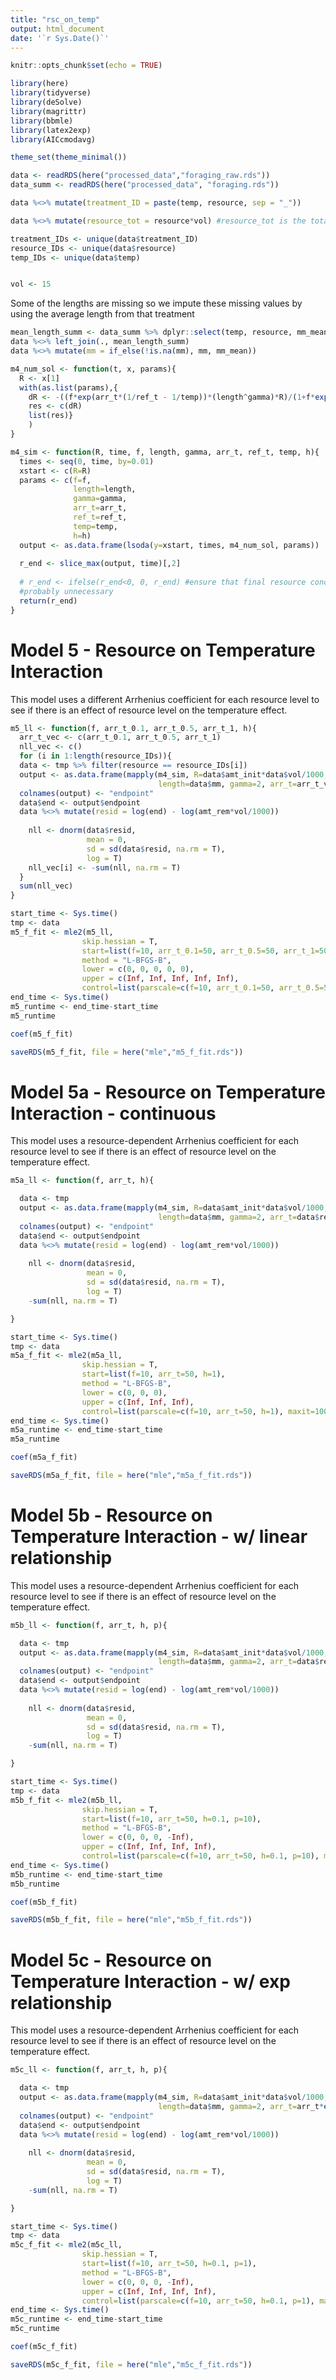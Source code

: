```yaml
---
title: "rsc_on_temp"
output: html_document
date: '`r Sys.Date()`'
---
```


```r
knitr::opts_chunk$set(echo = TRUE)
```

```r
library(here)
library(tidyverse)
library(deSolve)
library(magrittr)
library(bbmle)
library(latex2exp)
library(AICcmodavg)
```

```r
theme_set(theme_minimal())

```


```r
data <- readRDS(here("processed_data","foraging_raw.rds"))
data_summ <- readRDS(here("processed_data", "foraging.rds"))

data %<>% mutate(treatment_ID = paste(temp, resource, sep = "_"))

data %<>% mutate(resource_tot = resource*vol) #resource_tot is the total amount of resources in our tube. resource concentration * total volume of tube 

treatment_IDs <- unique(data$treatment_ID)
resource_IDs <- unique(data$resource)
temp_IDs <- unique(data$temp)


vol <- 15
```

Some of the lengths are missing so we impute these missing values by using the average length from that treatment
```r
mean_length_summ <- data_summ %>% dplyr::select(temp, resource, mm_mean)
data %<>% left_join(., mean_length_summ)
data %<>% mutate(mm = if_else(!is.na(mm), mm, mm_mean))
```

```r
m4_num_sol <- function(t, x, params){
  R <- x[1]
  with(as.list(params),{
    dR <- -((f*exp(arr_t*(1/ref_t - 1/temp))*(length^gamma)*R)/(1+f*exp(arr_t*(1/ref_t - 1/temp))*(length^gamma)*h*R))
    res <- c(dR)
    list(res)}
    )
}
```

```r
m4_sim <- function(R, time, f, length, gamma, arr_t, ref_t, temp, h){
  times <- seq(0, time, by=0.01)
  xstart <- c(R=R)
  params <- c(f=f,
              length=length,
              gamma=gamma,
              arr_t=arr_t,
              ref_t=ref_t,
              temp=temp,
              h=h)
  output <- as.data.frame(lsoda(y=xstart, times, m4_num_sol, params))
  
  r_end <- slice_max(output, time)[,2]
  
  # r_end <- ifelse(r_end<0, 0, r_end) #ensure that final resource concentration is never negative
  #probably unnecessary
  return(r_end)
}
```

# Model 5 - Resource on Temperature Interaction

This model uses a different Arrhenius coefficient for each resource level to see if there is an effect of resource level on the temperature effect.

```r
m5_ll <- function(f, arr_t_0.1, arr_t_0.5, arr_t_1, h){
  arr_t_vec <- c(arr_t_0.1, arr_t_0.5, arr_t_1)
  nll_vec <- c()
  for (i in 1:length(resource_IDs)){
  data <- tmp %>% filter(resource == resource_IDs[i])
  output <- as.data.frame(mapply(m4_sim, R=data$amt_init*data$vol/1000, time=data$time/60/24, f=f/data$vol,
                                 length=data$mm, gamma=2, arr_t=arr_t_vec[i], ref_t=15, temp=data$temp, h=h))
  colnames(output) <- "endpoint"
  data$end <- output$endpoint
  data %<>% mutate(resid = log(end) - log(amt_rem*vol/1000))
  
    nll <- dnorm(data$resid, 
                 mean = 0, 
                 sd = sd(data$resid, na.rm = T), 
                 log = T)
    nll_vec[i] <- -sum(nll, na.rm = T)
  }
  sum(nll_vec)
}
```

```r
start_time <- Sys.time()
tmp <- data
m5_f_fit <- mle2(m5_ll,
                skip.hessian = T,
                start=list(f=10, arr_t_0.1=50, arr_t_0.5=50, arr_t_1=50, h=0.1),
                method = "L-BFGS-B",
                lower = c(0, 0, 0, 0, 0),
                upper = c(Inf, Inf, Inf, Inf, Inf),
                control=list(parscale=c(f=10, arr_t_0.1=50, arr_t_0.5=50, arr_t_1=50, h=0.1), maxit=10000))
end_time <- Sys.time()
m5_runtime <- end_time-start_time
m5_runtime

coef(m5_f_fit)

saveRDS(m5_f_fit, file = here("mle","m5_f_fit.rds"))
```



# Model 5a - Resource on Temperature Interaction - continuous

This model uses a resource-dependent Arrhenius coefficient for each resource level to see if there is an effect of resource level on the temperature effect.



```r
m5a_ll <- function(f, arr_t, h){

  data <- tmp
  output <- as.data.frame(mapply(m4_sim, R=data$amt_init*data$vol/1000, time=data$time/60/24, f=f/data$vol,
                                 length=data$mm, gamma=2, arr_t=data$resource*arr_t, ref_t=15, temp=data$temp, h=h))
  colnames(output) <- "endpoint"
  data$end <- output$endpoint
  data %<>% mutate(resid = log(end) - log(amt_rem*vol/1000))
  
    nll <- dnorm(data$resid, 
                 mean = 0, 
                 sd = sd(data$resid, na.rm = T), 
                 log = T)
    -sum(nll, na.rm = T)

}
```

```r
start_time <- Sys.time()
tmp <- data
m5a_f_fit <- mle2(m5a_ll,
                skip.hessian = T,
                start=list(f=10, arr_t=50, h=1),
                method = "L-BFGS-B",
                lower = c(0, 0, 0),
                upper = c(Inf, Inf, Inf),
                control=list(parscale=c(f=10, arr_t=50, h=1), maxit=10000))
end_time <- Sys.time()
m5a_runtime <- end_time-start_time
m5a_runtime

coef(m5a_f_fit)

saveRDS(m5a_f_fit, file = here("mle","m5a_f_fit.rds"))
```

# Model 5b - Resource on Temperature Interaction - w/ linear relationship

This model uses a resource-dependent Arrhenius coefficient for each resource level to see if there is an effect of resource level on the temperature effect.



```r
m5b_ll <- function(f, arr_t, h, p){

  data <- tmp
  output <- as.data.frame(mapply(m4_sim, R=data$amt_init*data$vol/1000, time=data$time/60/24, f=f/data$vol,
                                 length=data$mm, gamma=2, arr_t=data$resource*p + arr_t, ref_t=15, temp=data$temp, h=h))
  colnames(output) <- "endpoint"
  data$end <- output$endpoint
  data %<>% mutate(resid = log(end) - log(amt_rem*vol/1000))
  
    nll <- dnorm(data$resid, 
                 mean = 0, 
                 sd = sd(data$resid, na.rm = T), 
                 log = T)
    -sum(nll, na.rm = T)

}
```

```r
start_time <- Sys.time()
tmp <- data
m5b_f_fit <- mle2(m5b_ll,
                skip.hessian = T,
                start=list(f=10, arr_t=50, h=0.1, p=10),
                method = "L-BFGS-B",
                lower = c(0, 0, 0, -Inf),
                upper = c(Inf, Inf, Inf, Inf),
                control=list(parscale=c(f=10, arr_t=50, h=0.1, p=10), maxit=10000))
end_time <- Sys.time()
m5b_runtime <- end_time-start_time
m5b_runtime

coef(m5b_f_fit)

saveRDS(m5b_f_fit, file = here("mle","m5b_f_fit.rds"))
```

# Model 5c - Resource on Temperature Interaction - w/ exp relationship

This model uses a resource-dependent Arrhenius coefficient for each resource level to see if there is an effect of resource level on the temperature effect.



```r
m5c_ll <- function(f, arr_t, h, p){

  data <- tmp
  output <- as.data.frame(mapply(m4_sim, R=data$amt_init*data$vol/1000, time=data$time/60/24, f=f/data$vol,
                                 length=data$mm, gamma=2, arr_t=arr_t*exp(p*data$resource), ref_t=15, temp=data$temp, h=h))
  colnames(output) <- "endpoint"
  data$end <- output$endpoint
  data %<>% mutate(resid = log(end) - log(amt_rem*vol/1000))
  
    nll <- dnorm(data$resid, 
                 mean = 0, 
                 sd = sd(data$resid, na.rm = T), 
                 log = T)
    -sum(nll, na.rm = T)

}
```

```r
start_time <- Sys.time()
tmp <- data
m5c_f_fit <- mle2(m5c_ll,
                skip.hessian = T,
                start=list(f=10, arr_t=50, h=0.1, p=1),
                method = "L-BFGS-B",
                lower = c(0, 0, 0, -Inf),
                upper = c(Inf, Inf, Inf, Inf),
                control=list(parscale=c(f=10, arr_t=50, h=0.1, p=1), maxit=10000))
end_time <- Sys.time()
m5c_runtime <- end_time-start_time
m5c_runtime

coef(m5c_f_fit)

saveRDS(m5c_f_fit, file = here("mle","m5c_f_fit.rds"))
```


